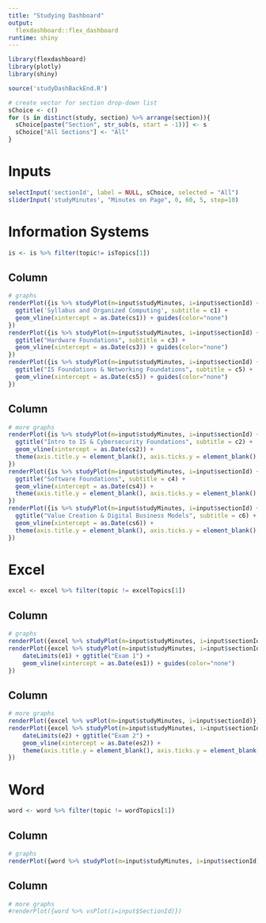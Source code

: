 ```yaml
---
title: "Studying Dashboard"
output: 
  flexdashboard::flex_dashboard
runtime: shiny
---
```


```r
library(flexdashboard)
library(plotly)
library(shiny)

source('studyDashBackEnd.R')
```

```r
# create vector for section drop-down list
sChoice <- c()
for (s in distinct(study, section) %>% arrange(section)){
  sChoice[paste("Section", str_sub(s, start = -1))] <- s
  sChoice["All Sections"] <- "All"
}
```

Inputs {.sidebar}
============================
```r
selectInput('sectionId', label = NULL, sChoice, selected = "All")
sliderInput('studyMinutes', "Minutes on Page", 0, 60, 5, step=10)
```


Information Systems {data-icon="fa-globe"}
=================================
```r
is <- is %>% filter(topic!= isTopics[1])
```

Column
-----------------------
```r
# graphs
renderPlot({is %>% studyPlot(m=input$studyMinutes, i=input$sectionId) + dateLimits(c1) + 
  ggtitle('Syllabus and Organized Computing', subtitle = c1) + 
  geom_vline(xintercept = as.Date(cs1)) + guides(color="none")
})
renderPlot({is %>% studyPlot(m=input$studyMinutes, i=input$sectionId) + dateLimits(c3) + 
  ggtitle("Hardware Foundations", subtitle = c3) +
  geom_vline(xintercept = as.Date(cs3)) + guides(color="none")
})
renderPlot({is %>% studyPlot(m=input$studyMinutes, i=input$sectionId) + dateLimits(c5) +
  ggtitle("IS Foundations & Networking Foundations", subtitle = c5) +
  geom_vline(xintercept = as.Date(cs5)) + guides(color="none")
})
```

Column
-----------------------------
```r
# more graphs
renderPlot({is %>% studyPlot(m=input$studyMinutes, i=input$sectionId) + dateLimits(c2) + 
  ggtitle("Intro to IS & Cybersecurity Foundations", subtitle = c2) +
  geom_vline(xintercept = as.Date(cs2)) + 
  theme(axis.title.y = element_blank(), axis.ticks.y = element_blank(), axis.text.y = element_blank())
})
renderPlot({is %>% studyPlot(m=input$studyMinutes, i=input$sectionId) + dateLimits(c4) + 
  ggtitle("Software Foundations", subtitle = c4) +
  geom_vline(xintercept = as.Date(cs4)) +
  theme(axis.title.y = element_blank(), axis.ticks.y = element_blank(), axis.text.y = element_blank())
})
renderPlot({is %>% studyPlot(m=input$studyMinutes, i=input$sectionId) + dateLimits(c6) +
  ggtitle("Value Creation & Digital Business Models", subtitle = c6) +
  geom_vline(xintercept = as.Date(cs6)) +
  theme(axis.title.y = element_blank(), axis.ticks.y = element_blank(), axis.text.y = element_blank())
})
```


Excel {data-icon="fa-chart-bar"}
====================
```r
excel <- excel %>% filter(topic != excelTopics[1])
```

Column
-------------------
```r
# graphs
renderPlot({excel %>% studyPlot(m=input$studyMinutes, i=input$sectionId) + ggtitle("Excel Topics")})
renderPlot({excel %>% studyPlot(m=input$studyMinutes, i=input$sectionId) + 
    dateLimits(e1) + ggtitle("Exam 1") +
    geom_vline(xintercept = as.Date(es1)) + guides(color="none")
})
```

Column
--------------------
```r
# more graphs
renderPlot({excel %>% vsPlot(m=input$studyMinutes, i=input$sectionId)})
renderPlot({excel %>% studyPlot(m=input$studyMinutes, i=input$sectionId) + 
    dateLimits(e2) + ggtitle("Exam 2") +
    geom_vline(xintercept = as.Date(es2)) +
    theme(axis.title.y = element_blank(), axis.ticks.y = element_blank(), axis.text.y = element_blank())
})
```


Word {data-icon="fa-file-alt"}
=============================
```r
word <- word %>% filter(topic != wordTopics[1])
```

Column
--------------------------
```r
# graphs
renderPlot({word %>% studyPlot(m=input$studyMinutes, i=input$sectionId) + ggtitle("Word Topics")})
```

Column
--------------------------------------
```r
# more graphs
#renderPlot({word %>% vsPlot(i=input$SectionId)})
```


